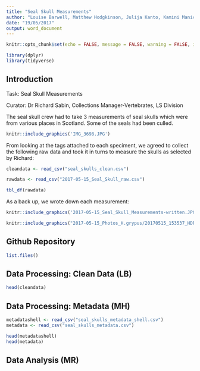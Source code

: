 ```yaml
---
title: "Seal Skull Measurements"
author: "Louise Barwell, Matthew Hodgkinson, Julija Kanto, Kamini Manick, Muriel Rabone"
date: "19/05/2017"
output: word_document
---
```


```r
knitr::opts_chunk$set(echo = FALSE, message = FALSE, warning = FALSE, include = FALSE)
```

```r
library(dplyr)
library(tidyverse)
```

## Introduction

Task: Seal Skull Measurements

Curator: Dr Richard Sabin, Collections Manager-Vertebrates, LS Division

The seal skull crew had to take 3 measurements of seal skulls which were from various places in Scotland. Some of the seals had been culled.

```r
knitr::include_graphics('IMG_3698.JPG')
```

From looking at the tags attached to each speciment, we agreed to collect the following raw data and took it in turns to measure the skulls as selected by Richard:

```r
cleandata <- read_csv("seal_skulls_clean.csv")
```

```r
rawdata <- read_csv("2017-05-15_Seal_Skull_raw.csv")
```

```r
tbl_df(rawdata)
```

As a back up, we wrote down each measurement:

```r
knitr::include_graphics('2017-05-15_Seal_Skull_Measurements-written.JPG')
```

```r
knitr::include_graphics("2017-05-15_Photos_H.grypus/20170515_153537_HDR.jpg")
```

## Github Repository

```r
list.files()
```

## Data Processing: Clean Data (LB)

```r
head(cleandata)
```


## Data Processing: Metadata (MH)

```r
metadatashell <- read_csv("seal_skulls_metadata_shell.csv")
metadata <- read_csv("seal_skulls_metadata.csv")
```

```r
head(metadatashell)
head(metadata)
```

## Data Analysis (MR)
